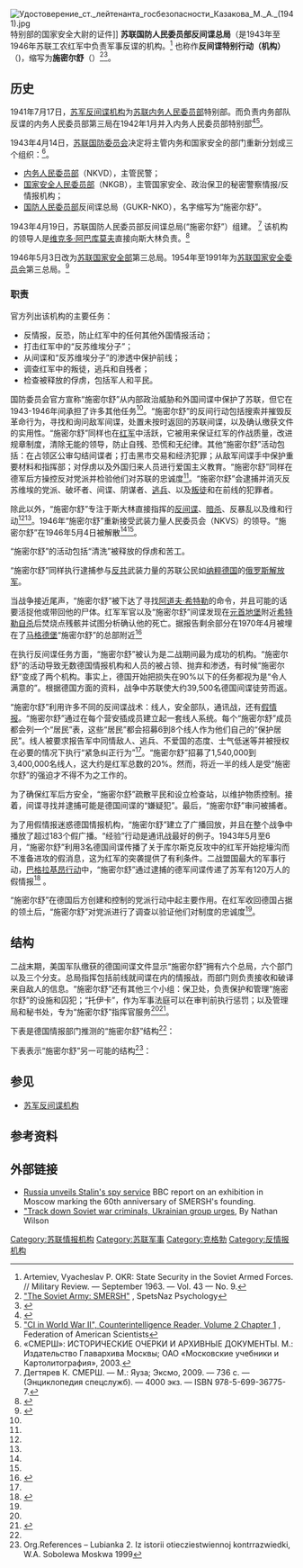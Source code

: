 {{Infobox Government agency
|type            = 军事反间谍机构
|agency_name     = 反间谍特别行动（机构）<br/>“施密尔舒”
|nativename      = <small>{{lang|ru|Специальные Методы Разоблaчения Шпионов}}</small>
|nativename_a    = 
|nativename_r    = 
|motto           = 间谍死神
|logo            = Coat of arms of the Soviet Union 1.svg
|logo_width      = 200 px
|logo_caption    = 
|seal            = 
|seal_width      = 200 px
|seal_caption    = 
|formed          = 1943年4月14日
|preceding1      = {{USSR}}[[内务人民委员部|内务人民委员部]]特殊总局
|preceding2      = 
|dissolved       = 1946年5月4日<ref name="Abakumov">[http://shieldandsword.mozohin.ru/personnel/abakumov_v_s.htm Service record for Victor Abakumov, Head of SMERSH GUKR] {{Wayback|url=http://shieldandsword.mozohin.ru/personnel/abakumov_v_s.htm |date=20210315120319 }} (in Russian) Retrieved 2012-07-21</ref><ref name="Selivanovsky">[http://shieldandsword.mozohin.ru/personnel/selivanovskiy_n_n.htm Service record for Nicholas Selivanovsky, Deputy Head of SMERSH GUKR] {{Wayback|url=http://shieldandsword.mozohin.ru/personnel/selivanovskiy_n_n.htm |date=20210315115358 }}  (in Russian)  Retrieved 2012-07-21</ref>
|superseding     = {{USSR}}[[苏联国家安全部|国家安全部]]第三总局
|jurisdiction    = {{USSR}}
|headquarters    = {{USSR}}[[莫斯科|莫斯科]][[卢比扬卡大楼|卢比扬卡大楼]]四层和六层
|employees       =
|budget          =
|agency_type     = 军事反间谍机构
|parent_department= [[国家安全人民委员部|国家安全人民委员部]]
|parent_agency   = [[国家安全人民委员部|国家安全人民委员部]]
|minister1_name  = 
|minister1_pfo   = 
|minister2_name  =
|minister2_pfo   =
|chief1_name     = 
|chief1_position = 
|chief2_name     =
|chief2_position =
|child1_agency   = 
|child2_agency   =
|website         = 
|footnotes       =
}}
[[File:Удостоверение_ст._лейтенанта_госбезопасности_Казакова_М._А._(1941).jpg|thumb]]特别部的国家安全大尉的证件]]
'''苏联国防人民委员部反间谍总局'''（{{Lang-ru|Главное управление контрразведки СМЕРШ Народного комиссариата обороны СССР}}是1943年至1946年苏联工农红军中负责军事反谍的机构。<ref>Artemiev, Vyacheslav P. OKR: State Security in the Soviet Armed Forces. // Military Review. — September 1963. — Vol. 43 — No. 9.</ref> 
也称作'''反间谍特别行动（机构）'''（{{lang-ru|'''С'''пециальные '''Ме'''тоды '''Р'''азоблaчения '''Ш'''пионов}})，缩写为'''施密尔舒'''（{{lang-ru
|'''СМЕРШ'''}}）<ref name="systemaspetsnaz.com">[http://www.systemaspetsnaz.com/the-soviet-army.htm "The Soviet Army: SMERSH"] {{Wayback|url=http://www.systemaspetsnaz.com/the-soviet-army.htm |date=20120412115757 }}, SpetsNaz Psychology</ref><ref name="Anton">{{cite book| last = Антонов-Овсеенко| first = Антон| title = Берия| year = 1999| isbn = 978-5-237-03178-2| page = 316 }}</ref>。

==历史==
1941年7月17日，[[苏军反间谍机构|苏军反间谍机构]]为[[苏联内务人民委员部|苏联内务人民委员部]]特别部。而负责内务部队反谍的内务人民委员部第三局在1942年1月并入内务人民委员部特别部<ref name="ustrcr">{{Cite web |url=http://www.ustrcr.cz/data/pdf/konference/kgb-aktivity-katalog-en.pdf |title=NKVD/KGB Activities and its Cooperation with other Secret Services, International conference November 19–21, 2008, Prague |access-date=2014-07-12 |archive-date=2021-03-15 |archive-url=https://web.archive.org/web/20210315115409/https://www.ustrcr.cz/data/pdf/konference/kgb-aktivity-katalog-en.pdf |dead-url=no }}</ref><ref name="fas">[http://www.fas.org/irp/ops/ci/docs/ci2/chap1.pdf   "CI in World War II", Counterintelligence Reader, Volume 2 Chapter 1] {{Wayback|url=http://www.fas.org/irp/ops/ci/docs/ci2/chap1.pdf |date=20201109023905 }}, Federation of American Scientists</ref>。

1943年4月14日，[[苏联国防委员会|苏联国防委员会]]决定将主管内务和国家安全的部门重新分划成三个组织：<ref>«СМЕРШ»: ИСТОРИЧЕСКИЕ ОЧЕРКИ И АРХИВНЫЕ ДОКУМЕНТЫ. М.: Издательство Главархива Москвы; ОАО «Московские учебники и Картолитография», 2003.</ref>。
*[[内务人民委员部|内务人民委员部]]（NKVD），主管民警；
*[[国家安全人民委员部|国家安全人民委员部]]（NKGB），主管国家安全、政治保卫的秘密警察情报/反情报机构；
*[[国防人民委员部|国防人民委员部]]反间谍总局（GUKR-NKO），名字缩写为“施密尔舒”。
1943年4月19日，苏联国防人民委员部反间谍总局(“施密尔舒”）组建。 <ref>Дегтярев К. СМЕРШ. — М.: Яуза; Эксмо, 2009. — 736 с. — (Энциклопедия спецслужб). — 4000 экз. — ISBN 978-5-699-36775-7.</ref> 该机构的领导人是[[维克多·阿巴库莫夫|维克多·阿巴库莫夫]]直接向斯大林负责。<ref name=stephan>{{cite journal|last1=Stephan|first1=Robert|title=Smersh: Soviet Military Counter-Intelligence During the Second World War|url=https://archive.org/details/sim_journal-of-contemporary-history_1987-10_22_4/page/585|journal=Journal of Contemporary History|date=October 1987|volume=22|issue=4|pages=585–613|doi=10.1177/002200948702200403}}</ref>

1946年5月3日改为[[苏联国家安全部|苏联国家安全部]]第三总局。1954年至1991年为[[苏联国家安全委员会|苏联国家安全委员会]]第三总局。<ref name="Parrish">{{cite book| last = Parrish| first = Michael| title = The Lesser Terror Soviet State Security, 1939–1953| url = http://books.google.com/?id=NDgv5ognePgC&pg=PA114| accessdate = May 18, 2011| year = 1996| publisher = Greenwood Publishing Group| isbn = 0-275-95113-8| pages = 114–120 }}</ref> 

=== 职责 ===
官方列出该机构的主要任务：
*反情报，反恐，防止红军中的任何其他外国情报活动；
*打击红军中的“反苏维埃分子”；
*从间谍和“反苏维埃分子”的渗透中保护前线；
*调查红军中的叛徒，逃兵和自残者；
*检查被释放的俘虏，包括军人和平民。

国防委员会官方宣称“施密尔舒”从内部政治威胁和外国间谍中保护了苏联，但它在1943-1946年间承担了许多其他任务<ref name="Parrish"/>。“施密尔舒”的反间行动包括搜索并摧毁反革命行为，寻找和询问敌军间谍，处置未按时返回的苏联间谍，以及确认缴获文件的实用性。“施密尔舒”同样也在[[红军|红军]]中活跃，它被用来保证红军的作战质量，改进规章制度，清除无能的领导，防止自残、恐慌和无纪律。其他“施密尔舒”活动包括：在占领区公审勾结间谍者；打击黑市交易和经济犯罪；从敌军间谍手中保护重要材料和指挥部；对俘虏以及外国归来人员进行爱国主义教育。“施密尔舒”同样在德军后方操控反对党派并检验他们对苏联的忠诚度<ref name=stephan/>。“施密尔舒”会逮捕并消灭反苏维埃的党派、破坏者、间谍、阴谋者、[[逃兵|逃兵]]、以及[[叛徒|叛徒]]和在前线的犯罪者。

除此以外，“施密尔舒”专注于斯大林直接指挥的[[反间谍|反间谍]]、[[暗杀|暗杀]]、反暴乱以及维和行动<ref name="ustrcr" /><ref name="fas" />。1946年“施密尔舒”重新接受武装力量人民委员会（NKVS）的领导。“施密尔舒”在1946年5月4日被解散<ref name=Abakumov/><ref name=Selivanovsky/>。 

“施密尔舒”的活动包括“清洗”被释放的俘虏和苦工。

“施密尔舒”同样执行逮捕参与[[反共主义|反共]]武装力量的苏联公民如[[纳粹德国|纳粹德国]]的[[俄罗斯解放军|俄罗斯解放军]]。

当战争接近尾声，“施密尔舒”被下达了寻找[[阿道夫·希特勒|阿道夫·希特勒]]的命令，并且可能的话要活捉他或带回他的尸体。红军军官以及“施密尔舒”间谍发现在[[元首地堡|元首地堡]]附近[[希特勒自杀|希特勒自杀]]后焚烧点残骸并试图分析确认他的死亡。据报告剩余部分在1970年4月被埋在了[[马格德堡|马格德堡]]“施密尔舒”的总部附近<ref>
{{Cite web
 |url         = http://aboutfacts.net/Else23.htm
 |title       = Hitler, Stalin, and "Operation Myth"
 |accessdate  = 27 May 2013
 |author      = Fischer, Benjamin
 |deadurl     = yes
 |archiveurl  = https://archive.is/20120707071831/http://aboutfacts.net/Else23.htm
 |archivedate = 2012年7月7日
}}</ref>

在执行反间谍任务方面，“施密尔舒”被认为是二战期间最为成功的机构。“施密尔舒”的活动导致无数德国情报机构和人员的被占领、抛弃和渗透，有时候“施密尔舒”变成了两个机构。事实上，德国开始把损失在90%以下的任务都视为是“令人满意的”。根据德国方面的资料，战争中苏联使大约39,500名德国间谍徒劳而返。

“施密尔舒”利用许多不同的反间谍战术：线人，安全部队，通讯战，还有[[假情报|假情报]]。“施密尔舒”通过在每个营安插成员建立起一套线人系统。每个“施密尔舒”成员都会列一个“居民”表，这些“居民”都会招募6到8个线人作为他们自己的“保护居民”。线人被要求报告军中同情敌人、逃兵、不爱国的态度、士气低迷等并被授权在必要的情况下执行“紧急纠正行为”<ref name=kansas/>。“施密尔舒”招募了1,540,000到3,400,000名线人，这大约是红军总数的20%。然而，将近一半的线人是受“施密尔舒”的强迫才不得不为之工作的。

为了确保红军后方安全，“施密尔舒”疏散平民和设立检查站，以维护物质控制。接着，间谍寻找并逮捕可能是德国间谍的“嫌疑犯”。最后，“施密尔舒”审问被捕者。

为了用假情报迷惑德国情报机构，“施密尔舒”建立了广播回放，并且在整个战争中播放了超过183个假广播。“经验”行动是通讯战最好的例子。1943年5月至6月，“施密尔舒”利用3名德国间谍传播了关于库尔斯克反攻中的红军开始挖壕沟而不准备进攻的假消息，这为红军的突袭提供了有利条件。二战盟国最大的军事行动，[[巴格拉基昂行动|巴格拉基昂行动]]中，“施密尔舒”通过逮捕的德军间谍传递了苏军有120万人的假情报<ref>{{cite web | author = Jonathan Jordan | title = Operation Bagration: Soviet Offensive of 1944 | publisher = HistoryNet | url = http://www.historynet.com/operation-bagration-soviet-offensive-of-1944.htm | accessdate = 2011-05-14 | archive-date = 2008-12-12 | archive-url = https://web.archive.org/web/20081212021457/http://www.historynet.com/operation-bagration-soviet-offensive-of-1944.htm | dead-url = no }}</ref>
。

“施密尔舒”在德国后方创建和控制的党派行动中起主要作用。在红军收回德国占据的领土后，“施密尔舒”对党派进行了调查以验证他们对制度的忠诚度<ref name=stephan/>。

== 结构 ==
二战末期，美国军队缴获的德国间谍文件显示“施密尔舒”拥有六个总局，六个部门以及三个分支。总局指挥包括前线就间谍在内的情报战，而部门则负责接收和破译来自敌人的信息。“施密尔舒”还有其他三个小组：保卫处，负责保护和管理“施密尔舒”的设施和囚犯；“托伊卡”，作为军事法庭可以在审判前执行惩罚；以及管理局和秘书处，专为“施密尔舒”指挥官服务<ref name=stephan/><ref name=kansas>{{cite book|last1=Stephan|first1=Robert W.|title=Stalin's Secret War: Soviet Counterintelligence Against the Nazis, 1941–1945|location=Lawrence, KS|date=2004|publisher=University Press of Kansas|isbn=978-0700618248|url=http://books.google.com/books/about/Stalin_s_secret_war.html?id=xhdnAAAAMAAJ|access-date=2014-07-12|archive-date=2016-12-25|archive-url=https://web.archive.org/web/20161225161546/https://books.google.com/books/about/Stalin_s_Secret_War.html?id=xhdnAAAAMAAJ|dead-url=no}}</ref>。

下表是德国情报部门推测的“施密尔舒”结构<ref name=stephan/>：
{{familytree/start}}
{{familytree |sta|~|~|~|~|~|nko|sta='''斯大林'''|nko='''国防人民委员会（NKO）'''}}
{{familytree ||!|||||,|-|'|!||}}
{{familytree |a|||b|~|c|a=秘书处|b=国家反间部（施密尔舒）|c=管理局}}
{{familytree |||||||!|||||}}
{{familytree |a|-|-|-|+|-|-|c|a=成员监管总局|c=技术监听部}}
{{familytree |||||||!|||||}}
{{familytree |a|-|-|-|+|-|-|c|a=军队监管总局|c=安全部}}
{{familytree |||||||!|||||}}
{{familytree |a|-|-|-|+|-|-|c|a=反间谍总局|c=信息部}}
{{familytree |||||||!|||||}}
{{familytree |a|-|-|-|+|-|-|c|a=党派总局|c=审查部}}
{{familytree |||||||!|||||}}
{{familytree |a|-|-|-|+|-|-|c|a=反间谍总局|c=信息部}}
{{familytree |||||||!|||||}}
{{familytree |a|-|-|-|+|-|-|c|a=党派总局|c=审查部}}
{{familytree |||||||!|||||}}
{{familytree |a|-|-|-|+|-|-|c|a=个人总局|c=编码与密码部}}
{{familytree |||||||!|||||}}
{{familytree |a|-|-|-|+|-|-|c|a=调查总局|c=特别调查部}}
{{familytree |||||||!|||||}}
{{familytree |a|-|-|-|+|-|-|c|a=“托伊卡”|c=保卫处}}
{{familytree |||||||!|||||}}
{{familytree ||||||b|||b=管理局和秘书处}}
{{familytree/end}}

下表表示“施密尔舒”另一可能的结构<ref>Org.References – Lubianka 2. Iz istorii otiecziestwiennoj kontrrazwiedki, W.A. Sobolewa Moskwa 1999</ref>：
{{familytree/start}}
{{familytree ||||||b||||b='''国防人民委员会'''}}
{{familytree |||||||!||||||}}
{{familytree ||||||b||||b=首席代表}}
{{familytree |||||||!||||||}}
{{familytree ||||||b||||b=秘书处}}
{{familytree |||||||!||||||}}
{{familytree |a|-|-|-|+|-|-|-|c|a=第一部门<br/>红军中央反间的保护|c=第五部门<br/>军区“施密尔舒”总指处}}
{{familytree |||||||!||||||}}
{{familytree |a|-|-|-|+|-|-|-|c|a=第二部门<br/>战俘心理工作|c=第六部门<br/>调查}}
{{familytree |||||||!||||||}}
{{familytree |a|-|-|-|+|-|-|-|c|a=第三部门<br/>反间谍和无线电|c=第七部门<br/>信息和战略}}
{{familytree |||||||!||||||}}
{{familytree |a|-|-|-|^|-|-|-|c|a=第四部门<br/>后方反间谍|c=第八部门<br/>密码及通讯}}
{{familytree/end}}
 
== 参见 ==
* [[苏军反间谍机构|苏军反间谍机构]]

== 参考资料 ==
{{reflist}}

== 外部链接 ==
* [http://news.bbc.co.uk/1/hi/world/europe/2960709.stm Russia unveils Stalin's spy service] {{Wayback|url=http://news.bbc.co.uk/1/hi/world/europe/2960709.stm |date=20090106233906 }} BBC report on an exhibition in Moscow marking the 60th anniversary of SMERSH's founding.
* [https://web.archive.org/web/20110605055310/http://www.carleton.ca/JMC/cnews/27092002/n5.shtml "Track down Soviet war criminals, Ukrainian group urges], By Nathan Wilson

[[Category:苏联情报机构|Category:苏联情报机构]]
[[Category:苏联军事|Category:苏联军事]]
[[Category:克格勃|Category:克格勃]]
[[Category:反情报机构|Category:反情报机构]]